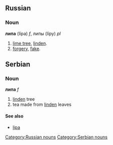 == Russian ==
[[Category:Russian nouns]]
=== Noun ===
'''липа''' (lípa) ''f'', липы (lípy) ''pl''
# [[lime tree]], [[linden]].
# [[forgery]], [[fake]].

==Serbian==
===Noun===
'''липа''' ''f''
#[[linden]] tree
#tea made from [[linden]] leaves
====See also====
*[[lipa]]
[[Category:Serbian nouns]]